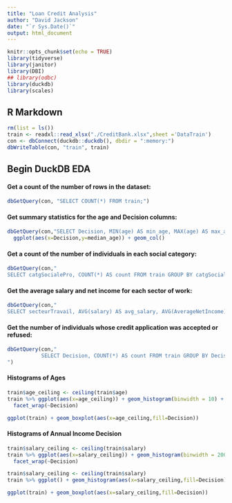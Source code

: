 ```yaml
---
title: "Loan Credit Analysis"
author: "David Jackson"
date: "`r Sys.Date()`"
output: html_document
---
```


```r
knitr::opts_chunk$set(echo = TRUE)
library(tidyverse)
library(janitor)
library(DBI)
## library(odbc)
library(duckdb)
library(scales)
```

## R Markdown

```r
rm(list = ls())
train <- readxl::read_xlsx("./CreditBank.xlsx",sheet ='DataTrain')
con <- dbConnect(duckdb::duckdb(), dbdir = ":memory:")
dbWriteTable(con, "train", train)
```

## Begin DuckDB EDA
#### Get a count of the number of rows in the dataset:

```r
dbGetQuery(con, "SELECT COUNT(*) FROM train;")
```

#### Get summary statistics for the age and Decision columns:

```r
dbGetQuery(con,"SELECT Decision, MIN(age) AS min_age, MAX(age) AS max_age, AVG(age) AS avg_age, MEDIAN(age) AS median_age FROM train GrOUP BY Decision;") %>%
  ggplot(aes(x=Decision,y=median_age)) + geom_col()

```

#### Get a count of the number of individuals in each social category:

```r
dbGetQuery(con,"
SELECT catgSocialePro, COUNT(*) AS count FROM train GROUP BY catgSocialePro;")

```

#### Get the average salary and net income for each sector of work:

```r
dbGetQuery(con,"
SELECT secteurTravail, AVG(salary) AS avg_salary, AVG(AverageNetIncome) AS avg_net_income FROM train GROUP BY secteurTravail;")

```

#### Get the number of individuals whose credit application was accepted or refused:

```r
dbGetQuery(con,"
           SELECT Decision, COUNT(*) AS count FROM train GROUP BY Decision;
")
```

#### Histograms of Ages

```r
train$age_ceiling <- ceiling(train$age)
train %>% ggplot(aes(x=age_ceiling)) + geom_histogram(binwidth = 10) +
  facet_wrap(~Decision)

```
```r
ggplot(train) + geom_boxplot(aes(x=age_ceiling,fill=Decision)) 
```

#### Histograms of Annual Income Decision

```r
train$salary_ceiling <- ceiling(train$salary)
train %>% ggplot(aes(x=salary_ceiling)) + geom_histogram(binwidth = 200) +
  facet_wrap(~Decision)

```

```r
train$salary_ceiling <- ceiling(train$salary)
train %>% ggplot() + geom_histogram(aes(x=salary_ceiling,fill=Decision),binwidth = 100) 
```

```r
ggplot(train) + geom_boxplot(aes(x=salary_ceiling,fill=Decision)) 
```

